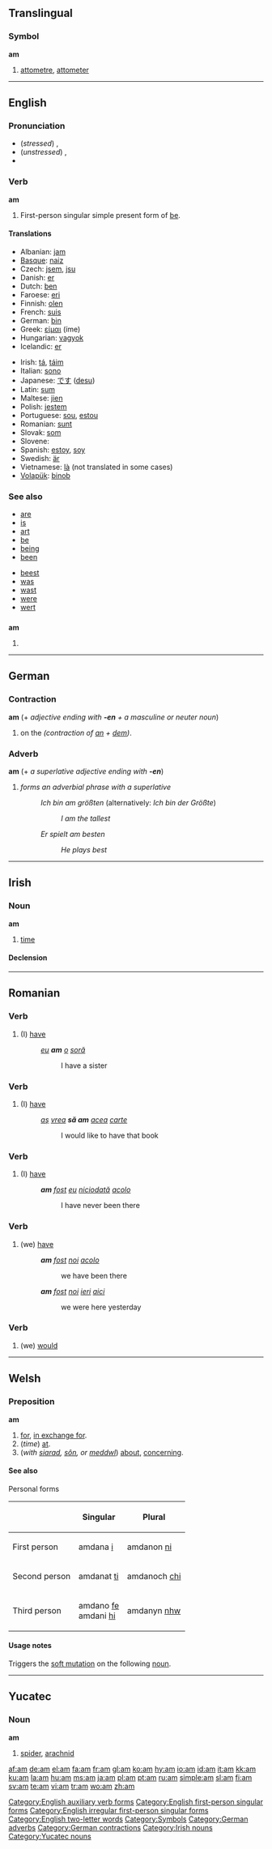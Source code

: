{{see|Appendix:Variations of "am"}}

{{wikipedia|AM}}
==Translingual==

===Symbol===
'''am'''

# [[attometre]], [[attometer]]

----

==English==

{{rank|go|how|long|120|am|way|even|say}}

===Pronunciation===
*(''stressed'') {{IPA|/ˈæm/}}, {{SAMPA|/"{m/}}
*(''unstressed'') {{IPA|/əm/}}, {{SAMPA|/@m/}}
*{{audio|en-us-am.ogg|Audio (US)}}

===Verb===
'''am'''

# First-person singular simple present form of [[be]].

====Translations====
{{trans-top|fixme=Translation table header lacks gloss}}
*Albanian: [[jam]]
*[[Basque]]: [[naiz]]
*Czech: [[jsem]], [[jsu]]
*Danish: [[er]]
*Dutch: [[ben]]
*Faroese: [[eri]]
*Finnish: [[olen]]
*French: [[suis]]
*German: [[bin]]
*Greek: [[είμαι]] (íme)
*Hungarian: [[vagyok]]
*Icelandic: [[er]]
{{trans-mid}}
*Irish: [[tá]], [[táim]]
*Italian: [[sono]]
*Japanese: [[です]] ([[desu]])
*Latin: [[sum]]
*Maltese: [[jien]]
*Polish: [[jestem]]
*Portuguese: [[sou]], [[estou]]
*Romanian: [[sunt]]
*Slovak: [[som#Slovak|som]]
* Slovene: {{t|sl|sem}}
*Spanish: [[estoy]], [[soy]]
*Swedish: [[är]]
*Vietnamese: [[là]] (not translated in some cases)
*[[Volapük]]: [[binob]]
{{trans-bottom}}

===See also===
{{top2}}
*[[are]]
*[[is]]
*[[art]]
*[[be]]
*[[being]]
*[[been]]
{{mid2}}
*[[beest]]
*[[was]]
*[[wast]]
*[[were]]
*[[wert]]
{{trans-bottom}}

==={{abbreviation}}===
'''am'''

# {{alternative spelling of|a.m.}}

[[Category:English auxiliary verb forms]]
[[Category:English first-person singular forms]]
[[Category:English irregular first-person singular forms]]
[[Category:English two-letter words]]
[[Category:Symbols]]

----

==German==

===Contraction===
'''am''' (+ ''adjective ending with '''-en''' + a masculine or neuter noun'')

# on the ''(contraction of [[an#German|an]] + [[dem#German|dem]])''.

===Adverb===
'''am''' (+ ''a superlative adjective ending with '''-en''''')

# ''forms an adverbial phrase with a superlative''
#:''Ich bin am größten'' (alternatively: ''Ich bin der Größte'')
#::''I am the tallest''
#:''Er spielt am besten''
#::''He plays best''

[[Category:German adverbs]]
[[Category:German contractions]]

----

==Irish==

===Noun===
'''am''' {{m}}

# [[time]]

====Declension====
{{ga noun m3|a|m|ma|manna}}

[[Category:Irish nouns]]

----

{{rfc}}

==Romanian==

{{rfd|rework entirely or remove}}

===Verb===
{{ro-verbform|avea|person=1s|time=pres|tense=ind}}

# (I) [[have]]
#:''[[eu]] '''am''' [[o]] [[soră]]''
#::I have a sister

===Verb===
{{ro-verbform|avea|person=1s|time=pres|tense=sub}}

# (I) [[have]]
#:''[[aş]] [[vrea]] '''să am''' [[acea]] [[carte]]''
#::I would like to have that book

===Verb===
{{ro-aux|avea|person=1s|tense=comp}}

# (I) [[have]]
#:'''''am''' [[fost]] [[eu]] [[niciodată]] [[acolo]]''
#::I have never been there

===Verb===
{{ro-aux|avea|person=1p|tense=comp}}

# (we) [[have]]
#:'''''am''' [[fost]] [[noi]] [[acolo]]''
#::we have been there
#:'''''am''' [[fost]] [[noi]] [[ieri]] [[aici]]''
#::we were here yesterday



===Verb===
{{ro-aux|avea|person=1p|tense=c}}

# (we) [[would]]

----

==Welsh==

===Preposition===
'''am'''

# [[for]], [[in exchange for]].
# (''time'') [[at#English|at]].
# (''with [[siarad]], [[sôn]], or [[meddwl]]'') [[about]], [[concerning]].

====See also====
;Personal forms
{| class="wikitable"
|-
!
!Singular
!Plural
|-
!First person
| amdana [[i#Welsh|i]]
| amdanon [[ni#Welsh|ni]]
|-
!Second person
| amdanat [[ti#Welsh|ti]]
| amdanoch [[chi#Welsh|chi]]
|-
!Third person
| amdano [[fe#Welsh|fe]] <br /> amdani [[hi#Welsh|hi]]
| amdanyn [[nhw#Welsh|nhw]]
|}

====Usage notes====

Triggers the [[soft mutation]] on the following [[noun]].

----

==Yucatec==

===Noun===
'''am'''

# [[spider]], [[arachnid]]

[[Category:Yucatec nouns]]

[[af:am]]
[[de:am]]
[[el:am]]
[[fa:am]]
[[fr:am]]
[[gl:am]]
[[ko:am]]
[[hy:am]]
[[io:am]]
[[id:am]]
[[it:am]]
[[kk:am]]
[[ku:am]]
[[la:am]]
[[hu:am]]
[[ms:am]]
[[ja:am]]
[[pl:am]]
[[pt:am]]
[[ru:am]]
[[simple:am]]
[[sl:am]]
[[fi:am]]
[[sv:am]]
[[te:am]]
[[vi:am]]
[[tr:am]]
[[wo:am]]
[[zh:am]]